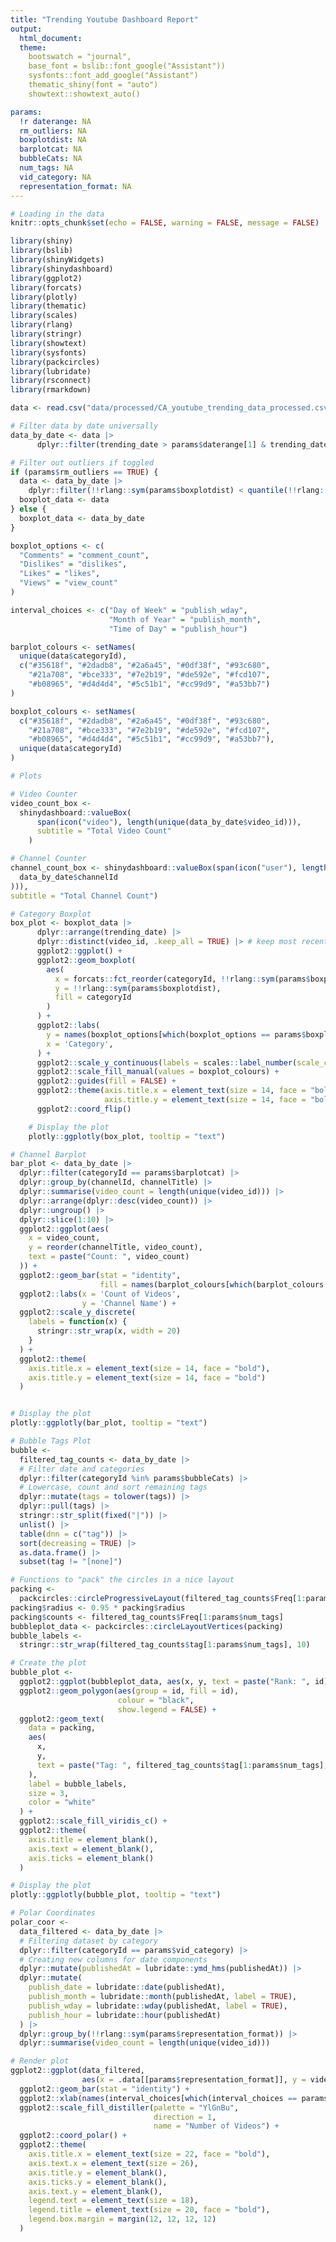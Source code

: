 ```yaml
---
title: "Trending Youtube Dashboard Report"
output: 
  html_document:
  theme:
    bootswatch = "journal",
    base_font = bslib::font_google("Assistant"))
    sysfonts::font_add_google("Assistant")
    thematic_shiny(font = "auto")
    showtext::showtext_auto()

params:
  !r daterange: NA
  rm_outliers: NA
  boxplotdist: NA
  barplotcat: NA
  bubbleCats: NA
  num_tags: NA
  vid_category: NA
  representation_format: NA
---
```


```r
# Loading in the data
knitr::opts_chunk$set(echo = FALSE, warning = FALSE, message = FALSE)

library(shiny)
library(bslib)
library(shinyWidgets)
library(shinydashboard)
library(ggplot2)
library(forcats)
library(plotly)
library(thematic)
library(scales)
library(rlang)
library(stringr)
library(showtext)
library(sysfonts)
library(packcircles)
library(lubridate)
library(rsconnect)
library(rmarkdown)

data <- read.csv("data/processed/CA_youtube_trending_data_processed.csv")

# Filter data by date universally
data_by_date <- data |>
      dplyr::filter(trending_date > params$daterange[1] & trending_date < params$daterange[2])

# Filter out outliers if toggled
if (params$rm_outliers == TRUE) {
  data <- data_by_date |>
    dplyr::filter(!!rlang::sym(params$boxplotdist) < quantile(!!rlang::sym(params$boxplotdist), 0.9))
  boxplot_data <- data
} else {
  boxplot_data <- data_by_date
}

boxplot_options <- c(
  "Comments" = "comment_count",
  "Dislikes" = "dislikes",
  "Likes" = "likes",
  "Views" = "view_count"
)

interval_choices <- c("Day of Week" = "publish_wday",
                      "Month of Year" = "publish_month", 
                      "Time of Day" = "publish_hour")

barplot_colours <- setNames(
  unique(data$categoryId),
  c("#35618f", "#2dadb8", "#2a6a45", "#0df38f", "#93c680",
    "#21a708", "#bce333", "#7e2b19", "#de592e", "#fcd107",
    "#b08965", "#d4d4d4", "#5c51b1", "#cc99d9", "#a53bb7")
)

boxplot_colours <- setNames(
  c("#35618f", "#2dadb8", "#2a6a45", "#0df38f", "#93c680",
    "#21a708", "#bce333", "#7e2b19", "#de592e", "#fcd107",
    "#b08965", "#d4d4d4", "#5c51b1", "#cc99d9", "#a53bb7"),
  unique(data$categoryId)
)

```

```r
# Plots

# Video Counter
video_count_box <-
  shinydashboard::valueBox(
      span(icon("video"), length(unique(data_by_date$video_id))),
      subtitle = "Total Video Count"
    )

# Channel Counter
channel_count_box <- shinydashboard::valueBox(span(icon("user"), length(unique(
  data_by_date$channelId
))),
subtitle = "Total Channel Count")

```

```r
# Category Boxplot
box_plot <- boxplot_data |>
      dplyr::arrange(trending_date) |>
      dplyr::distinct(video_id, .keep_all = TRUE) |> # keep most recent data point for accurate tracking (no aggregating the same video)
      ggplot2::ggplot() +
      ggplot2::geom_boxplot(
        aes(
          x = forcats::fct_reorder(categoryId, !!rlang::sym(params$boxplotdist)),
          y = !!rlang::sym(params$boxplotdist),
          fill = categoryId
        )
      ) +
      ggplot2::labs(
        y = names(boxplot_options[which(boxplot_options == params$boxplotdist)]),
        x = 'Category',
      ) +
      ggplot2::scale_y_continuous(labels = scales::label_number(scale_cut = cut_short_scale()), breaks = scales::breaks_pretty(n = 5)) +
      ggplot2::scale_fill_manual(values = boxplot_colours) +
      ggplot2::guides(fill = FALSE) +
      ggplot2::theme(axis.title.x = element_text(size = 14, face = "bold"),
                     axis.title.y = element_text(size = 14, face = "bold")) +
      ggplot2::coord_flip()

    # Display the plot
    plotly::ggplotly(box_plot, tooltip = "text")

```  

```r
# Channel Barplot
bar_plot <- data_by_date |>
  dplyr::filter(categoryId == params$barplotcat) |>
  dplyr::group_by(channelId, channelTitle) |>
  dplyr::summarise(video_count = length(unique(video_id))) |>
  dplyr::arrange(dplyr::desc(video_count)) |>
  dplyr::ungroup() |>
  dplyr::slice(1:10) |>
  ggplot2::ggplot(aes(
    x = video_count,
    y = reorder(channelTitle, video_count),
    text = paste("Count: ", video_count)
  )) +
  ggplot2::geom_bar(stat = "identity",
                    fill = names(barplot_colours[which(barplot_colours == params$barplotcat)])) +
  ggplot2::labs(x = 'Count of Videos',
                y = 'Channel Name') +
  ggplot2::scale_y_discrete(
    labels = function(x) {
      stringr::str_wrap(x, width = 20)
    }
  ) +
  ggplot2::theme(
    axis.title.x = element_text(size = 14, face = "bold"),
    axis.title.y = element_text(size = 14, face = "bold")
  )


# Display the plot
plotly::ggplotly(bar_plot, tooltip = "text")


```

```r
# Bubble Tags Plot
bubble <-
  filtered_tag_counts <- data_by_date |>
  # Filter date and categories
  dplyr::filter(categoryId %in% params$bubbleCats) |>
  # Lowercase, count and sort remaining tags
  dplyr::mutate(tags = tolower(tags)) |>
  dplyr::pull(tags) |>
  stringr::str_split(fixed("|")) |>
  unlist() |>
  table(dnn = c("tag")) |>
  sort(decreasing = TRUE) |>
  as.data.frame() |>
  subset(tag != "[none]")

# Functions to "pack" the circles in a nice layout
packing <-
  packcircles::circleProgressiveLayout(filtered_tag_counts$Freq[1:params$num_tags])
packing$radius <- 0.95 * packing$radius
packing$counts <- filtered_tag_counts$Freq[1:params$num_tags]
bubbleplot_data <- packcircles::circleLayoutVertices(packing)
bubble_labels <-
  stringr::str_wrap(filtered_tag_counts$tag[1:params$num_tags], 10)

# Create the plot
bubble_plot <-
  ggplot2::ggplot(bubbleplot_data, aes(x, y, text = paste("Rank: ", id))) +
  ggplot2::geom_polygon(aes(group = id, fill = id),
                        colour = "black",
                        show.legend = FALSE) +
  ggplot2::geom_text(
    data = packing,
    aes(
      x,
      y,
      text = paste("Tag: ", filtered_tag_counts$tag[1:params$num_tags], "\nNumber of Videos: ", counts)
    ),
    label = bubble_labels,
    size = 3,
    color = "white"
  ) +
  ggplot2::scale_fill_viridis_c() +
  ggplot2::theme(
    axis.title = element_blank(),
    axis.text = element_blank(),
    axis.ticks = element_blank()
  )

# Display the plot
plotly::ggplotly(bubble_plot, tooltip = "text")

```

```r
# Polar Coordinates
polar_coor <-
  data_filtered <- data_by_date |>
  # Filtering dataset by category
  dplyr::filter(categoryId == params$vid_category) |>
  # Creating new columns for date components
  dplyr::mutate(publishedAt = lubridate::ymd_hms(publishedAt)) |>
  dplyr::mutate(
    publish_date = lubridate::date(publishedAt),
    publish_month = lubridate::month(publishedAt, label = TRUE),
    publish_wday = lubridate::wday(publishedAt, label = TRUE),
    publish_hour = lubridate::hour(publishedAt)
  ) |>
  dplyr::group_by(!!rlang::sym(params$representation_format)) |>
  dplyr::summarise(video_count = length(unique(video_id)))

# Render plot
ggplot2::ggplot(data_filtered,
                aes(x = .data[[params$representation_format]], y = video_count, fill = video_count)) +
  ggplot2::geom_bar(stat = "identity") +
  ggplot2::xlab(names(interval_choices[which(interval_choices == params$representation_format)])) +
  ggplot2::scale_fill_distiller(palette = "YlGnBu",
                                direction = 1,
                                name = "Number of Videos") +
  ggplot2::coord_polar() +
  ggplot2::theme(
    axis.title.x = element_text(size = 22, face = "bold"),
    axis.text.x = element_text(size = 26),
    axis.title.y = element_blank(),
    axis.ticks.y = element_blank(),
    axis.text.y = element_blank(),
    legend.text = element_text(size = 18),
    legend.title = element_text(size = 20, face = "bold"),
    legend.box.margin = margin(12, 12, 12, 12)
  )

```
